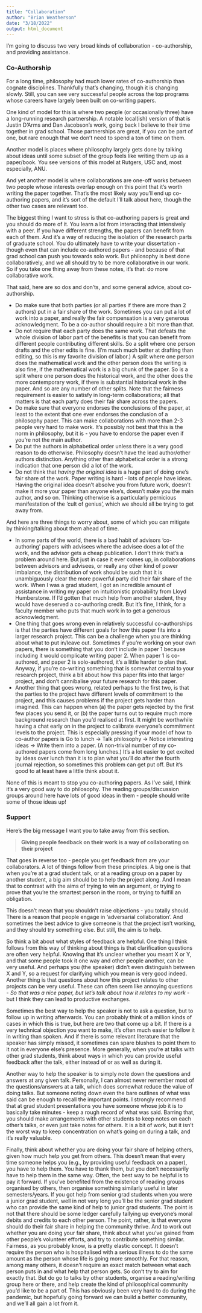 ```yaml
---
title: "Collaboration"
author: "Brian Weatherson"
date: "3/18/2022"
output: html_document
---
```


I'm going to discuss two very broad kinds of collaboration - co-authorship, and providing assistance. 

### Co-Authorship

For a long time, philosophy had much lower rates of co-authorship than cognate disciplines. Thankfully that's changing, though it is changing slowly. Still, you can see very successful people across the top programs whose careers have largely been built on co-writing papers.

One kind of model for this is where two people (or occasionally three) have a long-running research partnership. A notable local(ish) version of that is Justin D'Arms and Dan Jacobson's work, going back I believe to their time together in grad school. Those partnerships are great, if you can be part of one, but rare enough that we don't need to spend a ton of time on them.

Another model is places where philosophy largely gets done by talking about ideas until some subset of the group feels like writing them up as a paper/book. You see versions of this model at Rutgers, USC and, most especially, ANU.

And yet another model is where collaborations are one-off works between two people whose interests overlap enough on this point that it's worth writing the paper together. That's the most likely way you'll end up co-authoring papers, and it's sort of the default I'll talk about here, though the other two cases are relevant too.

The biggest thing I want to stress is that co-authoring papers is great and you should do more of it. You learn a lot from interacting that intensively with a peer. If you have different strengths, the papers can benefit from each of them. And it's a way of reducing the isolation of the research parts of graduate school. You do ultimately have to write your dissertation - though even that can include co-authored papers - and because of that grad school can push you towards solo work. But philosophy is best done collaboratively, and we all should try to be more collaborative in our work. So if you take one thing away from these notes, it's that: do more collaborative work.

That said, here are so dos and don'ts, and some general advice, about co-authorship.

- Do make sure that both parties (or all parties if there are more than 2 authors) put in a fair share of the work. Sometimes you can put a lot of work into a paper, and really the fair compensation is a very generous acknowledgment. To be a co-author should require a bit more than that.
- Do not require that each party does the same work. That defeats the whole division of labor part of the benefits is that you can benefit from different people contributing different skills. So a split where one person drafts and the other edits is fine. (I'm much much better at drafting than editing, so this is my favorite division of labor.) A split where one person does the mathematical work and the other person does the writing is also fine, if the mathematical work is a big chunk of the paper. So is a split where one person does the historical work, and the other does the more contemporary work, if there is substantial historical work in the paper. And so are any number of other splits. Note that the fairness requirement is easier to satisfy in long-term collaborations; all that matters is that each party does their fair share across the papers.
- Do make sure that everyone endorses the conclusions of the paper, at least to the extent that one ever endorses the conclusion of a philosophy paper. This can make collaborations with more than 2-3 people very hard to make work. It's possibly not best that this is the norm in philosophy, but it is - you have to endorse the paper even if you're not the main author.
- Do put the authors in alphabetical order unless there is a very good reason to do otherwise. Philosophy doesn't have the lead author/other authors distinction. Anything other than alphabetical order is a strong indication that one person did a lot of the work.
- Do not think that _having the original idea_ is a huge part of doing one's fair share of the work. Paper writing is hard - lots of people have ideas. Having the original idea doesn't absolve you from future work, doesn't make it more your paper than anyone else's, doesn't make you the main author, and so on. Thinking otherwise is a particularly pernicious manifestation of the 'cult of genius', which we should all be trying to get away from.

And here are three things to worry about, some of which you can mitigate by thinking/talking about them ahead of time.

- In some parts of the world, there is a bad habit of advisors 'co-authoring' papers with advisees where the advisee does a lot of the work, and the advisor gets a cheap publication. I don't think that's a problem around here. But just in case it ever comes up, in collaborations between advisors and advisees, or really any other kind of power imbalance, the distribution of work should be such that it is unambiguously clear the more powerful party did their fair share of the work. When I was a grad student, I got an incredible amount of assistance in writing my paper on intuitionistic probability from Lloyd Humberstone. If I'd gotten that much help from another student, they would have deserved a co-authoring credit. But it's fine, I think, for a faculty member who puts that much work in to get a generous acknowledgment.
- One thing that goes wrong even in relatively successful co-authorships is that the parties have different goals for how this paper fits into a larger research project. This can be a challenge when you are thinking about what to put in/leave out. Sometimes if you're working on your own papers, there is something that you don't include in paper 1 because including  it would complicate writing paper 2. When paper 1 is co-authored, and paper 2 is solo-authored, it's a little harder to plan that. Anyway, if you're co-writing something that is somewhat central to your research project, think a bit about how this paper fits into that larger project, and don't cannibalise your future research for this paper.
- Another thing that goes wrong, related perhaps to the first two, is that the parties to the project have different levels of commitment to the project, and this causes problems if the project gets harder than imagined. This can happen when (a) the paper gets rejected by the first few places you send it, or (b) the paper turns out to require much more background research than you'd realised at first. It might be worthwhile having a chat early on in the project to calibrate everyone's commitment levels to the project. This is especially pressing if your model of how to co-author papers is Go to lunch -> Talk philosophy -> Notice interesting ideas -> Write them into a paper. (A non-trivial number of my co-authored papers come from long lunches.) It's a lot easier to get excited by ideas over lunch than it is to plan what you'll do after the fourth journal rejection, so sometimes this problem can get put off. But it's good to at least have a little think about it.

None of this is meant to stop you co-authoring papers. As I've said, I think it's a very good way to do philosophy. The reading groups/discussion groups around here have lots of good ideas in them - people should write some of those ideas up!

### Support

Here's the big message I want you to take away from this section.

> **Giving people feedback on their work is a way of collaborating on their project**

That goes in reverse too - people you get feedback from are your collaborators. A lot of things follow from these principles. A big one is that when you're at a grad student talk, or at a reading group on a paper by another student, a big aim should be to help the project along. And I mean that to contrast with the aims of trying to win an argument, or trying to prove that you're the smartest person in the room, or trying to fulfill an obligation.

This doesn't mean that you shouldn't raise objections - you totally should. There is a reason that people engage in 'adversarial collaboration'. And sometimes the best advice to give someone is that the project isn't working, and they should try something else. But still, the aim is to help.

So think a bit about what styles of feedback are helpful. One thing I think follows from this way of thinking about things is that clarification questions are often very helpful. Knowing that it's unclear whether you meant X or Y, and that some people took it one way and other people another, can be very useful. And perhaps you (the speaker) didn't even distinguish between X and Y, so a request for clarifying which you mean is very good indeed. Another thing is that questions about how this project relates to other projects can be very useful. These can often seem like annoying questions - _So that was a nice paper, but let's talk about how it relates to my work_ - but I think they can lead to productive exchanges.

Sometimes the best way to help the speaker is not to ask a question, but to follow up in writing afterwards. You can probably think of a million kinds of cases in which this is true, but here are two that come up a bit. If there is a very technical objection you want to make, it's often much easier to follow it in writing than spoken. And if there is some relevant literature that the speaker has simply missed, it sometimes can spare blushes to point them to it not in everyone else's presence. More generally, when you're at talks with other grad students, think about ways in which you can provide useful feedback after the talk, either instead of or as well as during it.

Another way to help the speaker is to simply note down the questions and answers at any given talk. Personally, I can almost never remember most of the questions/answers at a talk, which does somewhat reduce the value of doing talks. But someone noting down even the bare outlines of what was said can be enough to recall the important points. I strongly recommend that at grad student presentations you have someone whose job it is to basically take minutes - keep a rough record of what was said. Barring that, you should make arrangements with other students to keep notes on each other's talks, or even just take notes for others. It is a bit of work, but it isn't the worst way to keep concentration on what's going on during a talk, and it's really valuable.

Finally, think about whether you are doing your fair share of helping others, given how much help you get from others. This doesn't mean that every time someone helps you (e.g., by providing useful feedback on a paper), you have to help them. You have to thank them, but you don't necessarily have to help them in the same way. Often, the best way to be helpful is to pay it forward. If you've benefited from the existence of reading groups organised by others, then organise something similarly useful in later semesters/years. If you got help from senior grad students when you were a junior grad student, well in not very long you'll be the senior grad student who can provide the same kind of help to junior grad students. The point is not that there should be some ledger carefully tallying up everyone's moral debits and credits to each other person. The point, rather, is that everyone should do their fair share in helping the community thrive. And to work out whether you are doing your fair share, think about what you've gained from other people's volunteer efforts, and try to contribute something similar. Fairness, as you probably know, is a pretty elastic concept. It doesn't require the person who is hospitalised with a serious illness to do the same amount as the person whose life is going more smoothly. For that reason, among many others, it doesn't require an exact match between what each person puts in and what help that person gets. So don't try to aim for exactly that. But do go to talks by other students, organise a reading/writing group here or there, and help create the kind of philosophical community you'd like to be a part of. This has obviously been very hard to do during the pandemic, but hopefully going forward we can build a better community, and we'll all gain a lot from it.
